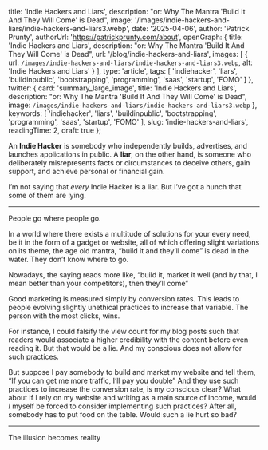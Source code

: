 
  title: 'Indie Hackers and Liars',
  description: "or: Why The Mantra 'Build It And They Will Come' is Dead",
  image: '/images/indie-hackers-and-liars/indie-hackers-and-liars3.webp',
  date: '2025-04-06',
  author: 'Patrick Prunty',
  authorUrl: 'https://patrickprunty.com/about',
  openGraph: {
    title: 'Indie Hackers and Liars',
    description: "or: Why The Mantra 'Build It And They Will Come' is Dead",
    url: '/blog/indie-hackers-and-liars',
    images: [
      {
        url: `/images/indie-hackers-and-liars/indie-hackers-and-liars3.webp`,
        alt: 'Indie Hackers and Liars'
      }
    ],
    type: 'article',
    tags: [
      'indiehacker',
      'liars',
      'buildinpublic',
      'bootstrapping',
      'programming',
      'saas',
      'startup',
      'FOMO'
    ]
  },
  twitter: {
    card: 'summary_large_image',
    title: 'Indie Hackers and Liars',
    description: "or: Why The Mantra 'Build It And They Will Come' is Dead",
    image: `/images/indie-hackers-and-liars/indie-hackers-and-liars3.webp`
  },
  keywords: [
    'indiehacker',
    'liars',
    'buildinpublic',
    'bootstrapping',
    'programming',
    'saas',
    'startup',
    'FOMO'
  ],
  slug: 'indie-hackers-and-liars',
  readingTime: 2,
  draft: true
};

An **Indie Hacker** is somebody who independently builds, advertises, and launches applications in public. A **liar**, on the other hand, is someone who deliberately misrepresents facts or circumstances to deceive others, gain support, and achieve personal or financial gain.

I’m not saying that *every* Indie Hacker is a liar. But I’ve got a hunch that some of them are lying.

***

People go where people go. 

In a world where there exists a multitude of solutions for your every need, be it in the form of a gadget or website, all of which offering slight variations on its theme, the age old mantra, “build it and they’ll come” is dead in the water. They don’t know where to go.

Nowadays, the saying reads more like, “build it, market it well (and by that, I mean better than your competitors), then they’ll come”

Good marketing is measured simply by conversion rates. This leads to people evolving slightly unethical practices to increase that variable. The person with the most clicks, wins.

For instance, I could falsify the view count for my blog posts such that readers would associate a higher credibility with the content before even reading it. But that would be a lie. And my conscious does not allow for such practices. 

But suppose I pay somebody to build and market my website and tell them, “If you can get me more traffic, I’ll pay you double” And they use such practices to increase the conversion rate, is my conscious clear? What about if I rely on my website and writing as a main source of income, would *I* myself be forced to consider implementing such practices? After all, somebody has to put food on the table. Would such a lie hurt so bad? 


***

The illusion becomes reality